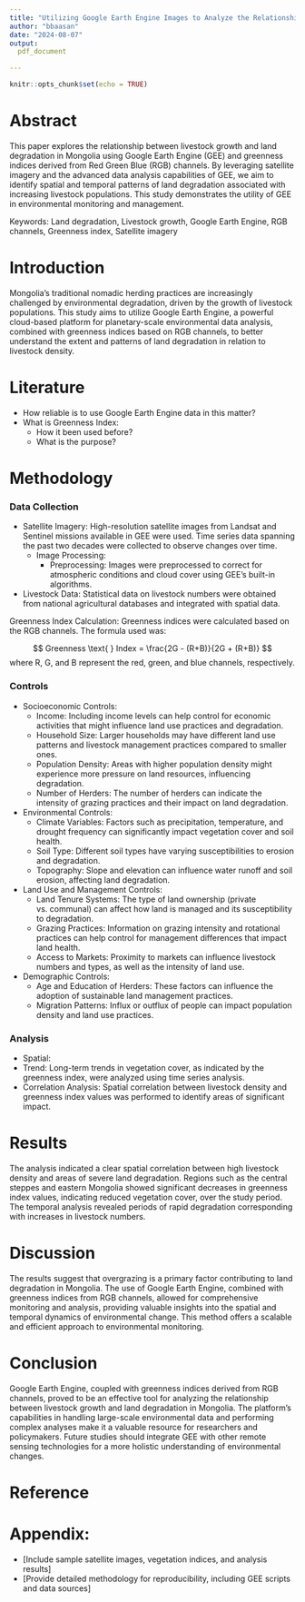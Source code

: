 ---
title: "Utilizing Google Earth Engine Images to Analyze the Relationship Between Livestock Growth and Land Degradation in Mongolia"
author: "bbaasan"
date: "2024-08-07"
output: 
  pdf_document

---

```{r setup, include=FALSE}
knitr::opts_chunk$set(echo = TRUE)
```

# Abstract
This paper explores the relationship between livestock growth and land degradation in Mongolia using Google Earth Engine (GEE) and greenness indices derived from Red Green Blue (RGB) channels. By leveraging satellite imagery and the advanced data analysis capabilities of GEE, we aim to identify spatial and temporal patterns of land degradation associated with increasing livestock populations. This study demonstrates the utility of GEE in environmental monitoring and management.   

Keywords: Land degradation, Livestock growth, Google Earth Engine, RGB channels, Greenness index, Satellite imagery   


# Introduction   

Mongolia's traditional nomadic herding practices are increasingly challenged by environmental degradation, driven by the growth of livestock populations. This study aims to utilize Google Earth Engine, a powerful cloud-based platform for planetary-scale environmental data analysis, combined with greenness indices based on RGB channels, to better understand the extent and patterns of land degradation in relation to livestock density.  

# Literature  

- How reliable is to use Google Earth Engine data in this matter?  
- What is Greenness Index:
  - How it been used before? 
  - What is the purpose?  
  
  
# Methodology  

### Data Collection  

- Satellite Imagery: High-resolution satellite images from Landsat and Sentinel missions available in GEE were used. Time
series data spanning the past two decades were collected to observe changes over time.   
  - Image Processing:  
    - Preprocessing: Images were preprocessed to correct for atmospheric conditions and cloud cover using GEE's built-in 
    algorithms.
    
- Livestock Data: Statistical data on livestock numbers were obtained from national agricultural databases and integrated 
with spatial data.   

Greenness Index Calculation: Greenness indices were calculated based on the RGB channels. The formula used was:  

$$
Greenness \text{  } Index = \frac{2G - (R+B)}{2G + (R+B)}
$$
where R, G, and B represent the red, green, and blue channels, respectively.  

### Controls  
  - Socioeconomic Controls:
    - Income: Including income levels can help control for economic activities that might influence land use practices and
    degradation.
    - Household Size: Larger households may have different land use patterns and livestock management practices compared to 
    smaller ones.
    - Population Density: Areas with higher population density might experience more pressure on land resources, influencing 
    degradation.
    - Number of Herders: The number of herders can indicate the intensity of grazing practices and their impact on land 
    degradation.

  - Environmental Controls:  
    - Climate Variables: Factors such as precipitation, temperature, and drought frequency can significantly impact 
    vegetation cover and soil health.
    - Soil Type: Different soil types have varying susceptibilities to erosion and degradation.
    - Topography: Slope and elevation can influence water runoff and soil erosion, affecting land degradation.
    
  - Land Use and Management Controls:  
    - Land Tenure Systems: The type of land ownership (private vs. communal) can affect how land is managed and its 
    susceptibility to degradation.
    - Grazing Practices: Information on grazing intensity and rotational practices can help control for management 
    differences that impact land health.
    - Access to Markets: Proximity to markets can influence livestock numbers and types, as well as the intensity of land 
    use.
    
  - Demographic Controls:  
    - Age and Education of Herders: These factors can influence the adoption of sustainable land management practices.
    - Migration Patterns: Influx or outflux of people can impact population density and land use practices.

### Analysis  

- Spatial:
- Trend: Long-term trends in vegetation cover, as indicated by the greenness index, were analyzed using time series analysis.
- Correlation Analysis: Spatial correlation between livestock density and greenness index values was performed to identify
areas of significant impact.

# Results  

The analysis indicated a clear spatial correlation between high livestock density and areas of severe land degradation. Regions such as the central steppes and eastern Mongolia showed significant decreases in greenness index values, indicating reduced vegetation cover, over the study period. The temporal analysis revealed periods of rapid degradation corresponding with increases in livestock numbers.

# Discussion  

The results suggest that overgrazing is a primary factor contributing to land degradation in Mongolia. The use of Google Earth Engine, combined with greenness indices from RGB channels, allowed for comprehensive monitoring and analysis, providing valuable insights into the spatial and temporal dynamics of environmental change. This method offers a scalable and efficient approach to environmental monitoring.


# Conclusion   

Google Earth Engine, coupled with greenness indices derived from RGB channels, proved to be an effective tool for analyzing the relationship between livestock growth and land degradation in Mongolia. The platform's capabilities in handling large-scale environmental data and performing complex analyses make it a valuable resource for researchers and policymakers. Future studies should integrate GEE with other remote sensing technologies for a more holistic understanding of environmental changes.  

# Reference

# Appendix:  

- [Include sample satellite images, vegetation indices, and analysis results]  
- [Provide detailed methodology for reproducibility, including GEE scripts and data sources]  

